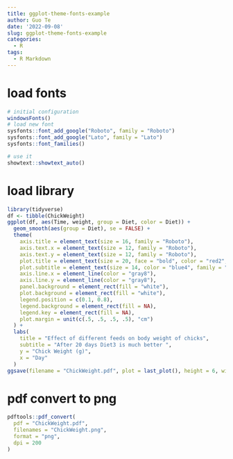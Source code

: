 ```yaml
---
title: ggplot-theme-fonts-example
author: Guo Te
date: '2022-09-08'
slug: ggplot-theme-fonts-example
categories:
  - R
tags:
  - R Markdown
---
```

# load fonts
```r
# initial configuration
windowsFonts()
# load new font
sysfonts::font_add_google("Roboto", family = "Roboto")
sysfonts::font_add_google("Lato", family = "Lato")
sysfonts::font_families()

# use it
showtext::showtext_auto()
```

# load library 
```r

library(tidyverse)
df <- tibble(ChickWeight)
ggplot(df, aes(Time, weight, group = Diet, color = Diet)) +
  geom_smooth(aes(group = Diet), se = FALSE) +
  theme(
    axis.title = element_text(size = 16, family = "Roboto"),
    axis.text.x = element_text(size = 12, family = "Roboto"),
    axis.text.y = element_text(size = 12, family = "Roboto"),
    plot.title = element_text(size = 20, face = "bold", color = "red2", family = "Lato"),
    plot.subtitle = element_text(size = 14, color = "blue4", family = "Lato"),
    axis.line.x = element_line(color = "gray8"),
    axis.line.y = element_line(color = "gray8"),
    panel.background = element_rect(fill = "white"),
    plot.background = element_rect(fill = "white"),
    legend.position = c(0.1, 0.8),
    legend.background = element_rect(fill = NA),
    legend.key = element_rect(fill = NA),
    plot.margin = unit(c(.5, .5, .5, .5), "cm")
  ) +
  labs(
    title = "Effect of different feeds on body weight of chicks",
    subtitle = "After 20 days Diet3 is much better ",
    y = "Chick Weight (g)",
    x = "Day"
  )
ggsave(filename = "ChickWeight.pdf", plot = last_plot(), height = 6, width = 8)
```
# pdf convert to png
```r

pdftools::pdf_convert(
  pdf = "ChickWeight.pdf",
  filenames = "ChickWeight.png",
  format = "png", 
  dpi = 200
)
```
